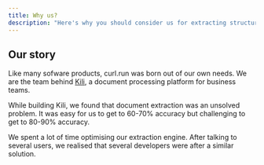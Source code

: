 ```yaml
---
title: Why us?
description: "Here's why you should consider us for extracting structured data."
---
```


## Our story

Like many sofware products, curl.run was born out of our own needs. We are the team behind [Kili](https://kili.so), a document processing platform for business teams.

While building Kili, we found that document extraction was an unsolved problem. It was easy for us to get to 60-70% accuracy but challenging to get to 80-90% accuracy.

We spent a lot of time optimising our extraction engine. After talking to several users, we realised that several developers were after a similar solution.
